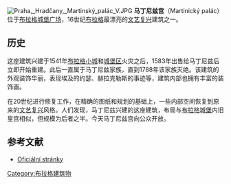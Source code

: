 [[File:Praha,_Hradčany,_Martinský_palác_V.JPG|right]]
'''马丁尼兹宫'''（Martinický palác）位于[[布拉格|布拉格]][[城堡广场|城堡广场]]，16世纪[[布拉格|布拉格]]最漂亮的[[文艺复兴|文艺复兴]]建筑之一。

==历史==
这座建筑兴建于1541年[[布拉格小城|布拉格小城]]和[[城堡区|城堡区]]火灾之后，1583年出售给马丁尼兹后立即开始重建。此后一直属于马丁尼兹家族，直到1788年该家族灭绝。该建筑的外观装饰华丽，表现埃及的约瑟、赫拉克勒斯的事迹等，建筑内部也拥有丰富的装饰画。

在20世纪进行修复工作，在精确的图纸和规划的基础上，一些内部空间恢复到原来的[[文艺复兴|文艺复兴]]风格。人们发现，马丁尼兹兴建的这座建筑，布局与[[布拉格城堡|布拉格城堡]]内旧皇宫相似，但规模为后者之半。今天马丁尼兹宫向公众开放。

== 参考文献 ==
{{Commonscat|Martinský palác}}
* [http://www.martinickypalac.cz Oficiální stránky] {{Wayback|url=http://www.martinickypalac.cz/ |date=20150801230542 }}

[[Category:布拉格建筑物|Category:布拉格建筑物]]
